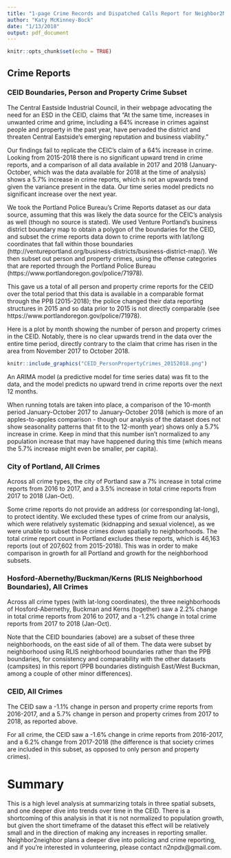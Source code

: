 ```yaml
---
title: "1-page Crime Records and Dispatched Calls Report for Neighbor2Neighbor Website"
author: "Katy McKinney-Bock"
date: "1/13/2018"
output: pdf_document
---
```


```r
knitr::opts_chunk$set(echo = TRUE)
```


## Crime Reports

### CEID Boundaries, Person and Property Crime Subset

The Central Eastside Industrial Council, in their webpage advocating the need for an ESD in the CEID, claims that "At the same time, increases in unwanted crime and grime, including a 64% increase in crimes against people and property in the past year, have pervaded the district and threaten Central Eastside’s emerging reputation and business viability."

Our findings fail to replicate the CEIC's claim of a 64% increase in crime. Looking from 2015-2018 there is no significant upward trend in crime reports, and a comparison of all data available in 2017 and 2018 (January-October, which was the data available for 2018 at the time of analysis) shows a 5.7% increase in crime reports, which is not an upwards trend given the variance present in the data. Our time series model predicts no significant increase over the next year.

We took the Portland Police Bureau's Crime Reports dataset as our data source, assuming that this was likely the data source for the CEIC's analysis as well (though no source is stated). We used Venture Portland's business district boundary map to obtain a polygon of the boundaries for the CEID, and subset the crime reports data down to crime reports with lat/long coordinates that fall within those boundaries (http://ventureportland.org/business-districts/business-district-map/). We then subset out person and property crimes, using the offense categories that are reported through the Portland Police Bureau (https://www.portlandoregon.gov/police/71978).

This gave us a total of all person and property crime reports for the CEID over the total period that this data is available in a comparable format through the PPB (2015-2018); the police changed their data reporting structures in 2015 and so data prior to 2015 is not directly comparable (see https://www.portlandoregon.gov/police/71978).

Here is a plot by month showing the number of person and property crimes in the CEID. Notably, there is no clear upwards trend in the data over the entire time period, directly contrary to the claim that crime has risen in the area from November 2017 to October 2018.

```r
knitr::include_graphics("CEID_PersonPropertyCrimes_20152018.png")
```

An ARIMA model (a predictive model for time series data) was fit to the data, and the model predicts no upward trend in crime reports over the next 12 months.

When running totals are taken into place, a comparison of the 10-month period January-October 2017 to January-October 2018 (which is more of an apples-to-apples comparison - though our analysis of the dataset does not show seasonality patterns that fit to the 12-month year) shows only a 5.7% increase in crime. Keep in mind that this number isn't normalized to any population increase that may have happened during this time (which means the 5.7% increase might even be smaller, per capita). 


### City of Portland, All Crimes

Across all crime types, the city of Portland saw a 7% increase in total crime reports from 2016 to 2017, and a 3.5% increase in total crime reports from 2017 to 2018 (Jan-Oct). 

Some crime reports do not provide an address (or corresponding lat-long), to protect identity. We excluded these types of crime from our analysis, which were relatively systematic (kidnapping and sexual violence), as we were unable to subset those crimes down spatially to neighborhoods. The total crime report count in Portland excludes these reports, which is 46,163 reports (out of 207,602 from 2015-2018). This was in order to make comparison in growth for all Portland and growth for the neighborhood subsets. 


### Hosford-Abernethy/Buckman/Kerns (RLIS Neighborhood Boundaries), All Crimes

Across all crime types (with lat-long coordinates), the three neighborhoods of Hosford-Abernethy, Buckman and Kerns (together) saw a 2.2% change in total crime reports from 2016 to 2017, and a -1.2% change in total crime reports from 2017 to 2018 (Jan-Oct). 

Note that the CEID boundaries (above) are a subset of these three neighborhoods, on the east side of all of them. The data were subset by neighborhood using RLIS neighborhood boundaries rather than the PPB boundaries, for consistency and comparability with the other datasets (campsites) in this report (PPB boundaries distinguish East/West Buckman, among a couple of other minor differences).


### CEID, All Crimes

The CEID saw a -1.1% change in person and property crime reports from 2016-2017, and a 5.7% change in person and property crimes from 2017 to 2018, as reported above.

For all crime, the CEID saw a -1.6% change in crime reports from 2016-2017, and a 6.2% change from 2017-2018 (the difference is that society crimes are included in this subset, as opposed to only person and property crimes).


# Summary

This is a high level analysis at summarizing totals in three spatial subsets, and one deeper dive into trends over time in the CEID. There is a shortcoming of this analysis in that it is not normalized to population growth, but given the short timeframe of the dataset this effect will be relatively small and in the direction of making any increases in reporting smaller. Neighbor2neighbor plans a deeper dive into policing and crime reporting, and if you're interested in volunteering, please contact n2npdx@gmail.com.





